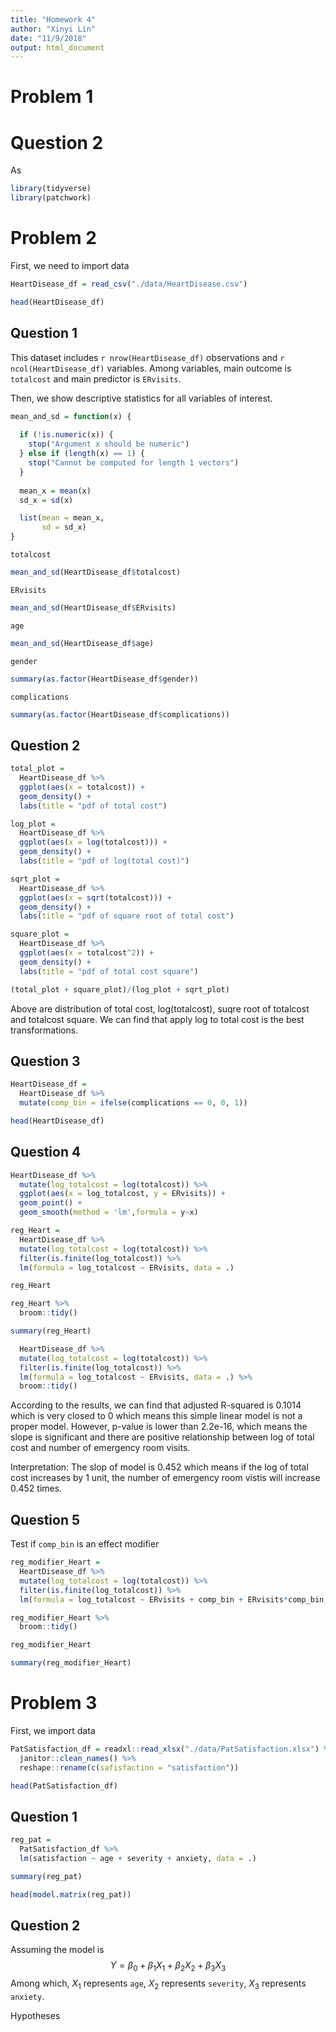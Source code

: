 ```yaml
---
title: "Homework 4"
author: "Xinyi Lin"
date: "11/9/2018"
output: html_document
---
```

# Problem 1

# Question 2

As 

```r
library(tidyverse)
library(patchwork)
```

# Problem 2

First, we need to import data

```r
HeartDisease_df = read_csv("./data/HeartDisease.csv") 

head(HeartDisease_df)
```

## Question 1

This dataset includes `r nrow(HeartDisease_df)` observations and `r ncol(HeartDisease_df)` variables. Among variables, main outcome is `totalcost` and main predictor is `ERvisits`. 

Then, we show descriptive statistics for all variables of interest.

```r
mean_and_sd = function(x) {
  
  if (!is.numeric(x)) {
    stop("Argument x should be numeric")
  } else if (length(x) == 1) {
    stop("Cannot be computed for length 1 vectors")
  }
  
  mean_x = mean(x)
  sd_x = sd(x)

  list(mean = mean_x, 
       sd = sd_x)
}
```

`totalcost`

```r
mean_and_sd(HeartDisease_df$totalcost)
```

`ERvisits`

```r
mean_and_sd(HeartDisease_df$ERvisits)
```

`age`

```r
mean_and_sd(HeartDisease_df$age)
```

`gender`

```r
summary(as.factor(HeartDisease_df$gender))
```

`complications`

```r
summary(as.factor(HeartDisease_df$complications))
```

## Question 2

```r
total_plot =
  HeartDisease_df %>% 
  ggplot(aes(x = totalcost)) +
  geom_density() +
  labs(title = "pdf of total cost")
```

```r
log_plot = 
  HeartDisease_df %>% 
  ggplot(aes(x = log(totalcost))) +
  geom_density() +
  labs(title = "pdf of log(total cost)")
```

```r
sqrt_plot = 
  HeartDisease_df %>% 
  ggplot(aes(x = sqrt(totalcost))) +
  geom_density() +
  labs(title = "pdf of square root of total cost")
```

```r
square_plot = 
  HeartDisease_df %>% 
  ggplot(aes(x = totalcost^2)) +
  geom_density() +
  labs(title = "pdf of total cost square")
```

```r
(total_plot + square_plot)/(log_plot + sqrt_plot)
```

Above are distribution of total cost, log(totalcost), suqre root of totalcost and totalcost square. We can find that apply log to total cost is the best transformations.

## Question 3

```r
HeartDisease_df =
  HeartDisease_df %>% 
  mutate(comp_bin = ifelse(complications == 0, 0, 1))

head(HeartDisease_df)
```

## Question 4

```r
HeartDisease_df %>% 
  mutate(log_totalcost = log(totalcost)) %>% 
  ggplot(aes(x = log_totalcost, y = ERvisits)) +
  geom_point() +
  geom_smooth(method = 'lm',formula = y~x)
```

```r
reg_Heart = 
  HeartDisease_df %>% 
  mutate(log_totalcost = log(totalcost)) %>% 
  filter(is.finite(log_totalcost)) %>% 
  lm(formula = log_totalcost ~ ERvisits, data = .) 

reg_Heart

reg_Heart %>% 
  broom::tidy()

summary(reg_Heart)
```

```r
  HeartDisease_df %>% 
  mutate(log_totalcost = log(totalcost)) %>% 
  filter(is.finite(log_totalcost)) %>% 
  lm(formula = log_totalcost ~ ERvisits, data = .) %>% 
  broom::tidy()
```

According to the results, we can find that adjusted R-squared is 0.1014 which is very closed to 0 which means this simple linear model is not a proper model. However, p-value is lower than 2.2e-16, which means the slope is significant and there are positive relationship between log of total cost and number of emergency room visits.

Interpretation: The slop of model is 0.452 which means if the log of total cost increases by 1 unit, the number of emergency room vistis will increase 0.452 times.

## Question 5

Test if `comp_bin` is an effect modifier

```r
reg_modifier_Heart = 
  HeartDisease_df %>% 
  mutate(log_totalcost = log(totalcost)) %>% 
  filter(is.finite(log_totalcost)) %>% 
  lm(formula = log_totalcost ~ ERvisits + comp_bin + ERvisits*comp_bin, data = .) 

reg_modifier_Heart %>% 
  broom::tidy()

reg_modifier_Heart

summary(reg_modifier_Heart)
```


# Problem 3

First, we import data

```r
PatSatisfaction_df = readxl::read_xlsx("./data/PatSatisfaction.xlsx") %>% 
  janitor::clean_names() %>% 
  reshape::rename(c(safisfaction = "satisfaction"))

head(PatSatisfaction_df)
```

## Question 1

```r
reg_pat = 
  PatSatisfaction_df %>%
  lm(satisfaction ~ age + severity + anxiety, data = .)

summary(reg_pat)
```

```r
head(model.matrix(reg_pat))
```


## Question 2

Assuming the model is 
$$ Y = \beta_0 + \beta_1X_1 + \beta_2X_2 + \beta_3X_3 $$
Among which, $X_1$ represents `age`,  $X_2$ represents `severity`,  $X_3$ represents `anxiety`.

Hypotheses



